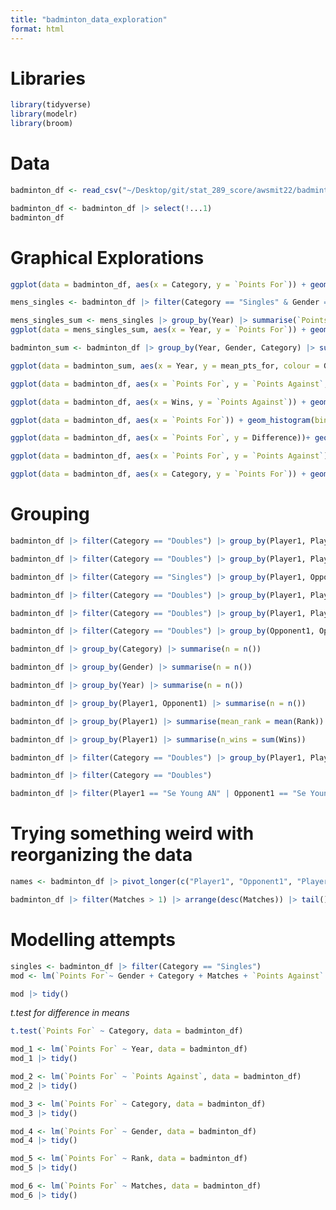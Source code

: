 ```yaml
---
title: "badminton_data_exploration"
format: html
---
```


# Libraries

```r
library(tidyverse)
library(modelr)
library(broom)
```

# Data

```r
badminton_df <- read_csv("~/Desktop/git/stat_289_score/awsmit22/badminton_module/exploration/badminton.csv")

badminton_df <- badminton_df |> select(!...1)
badminton_df
```

# Graphical Explorations

```r
ggplot(data = badminton_df, aes(x = Category, y = `Points For`)) + geom_boxplot() + facet_wrap(~Gender)
```

```r
mens_singles <- badminton_df |> filter(Category == "Singles" & Gender == "Men") 

mens_singles_sum <- mens_singles |> group_by(Year) |> summarise(`Points For` = mean(`Points For`))
ggplot(data = mens_singles_sum, aes(x = Year, y = `Points For`)) + geom_line() 
```

```r
badminton_sum <- badminton_df |> group_by(Year, Gender, Category) |> summarise(mean_pts_for = mean(`Points For`)) |> filter(Year != 2020)

ggplot(data = badminton_sum, aes(x = Year, y = mean_pts_for, colour = Gender)) + geom_line() + facet_wrap(~Category)
```

```r
ggplot(data = badminton_df, aes(x = `Points For`, y = `Points Against`, colour = Gender)) + geom_point(alpha = 0.5) + facet_wrap(~Category) + geom_smooth(method = "lm")
```

```r
ggplot(data = badminton_df, aes(x = Wins, y = `Points Against`)) + geom_point()
```

```r
ggplot(data = badminton_df, aes(x = `Points For`)) + geom_histogram(bins = 15, colour = "black", fill = "lightblue") + facet_wrap(~Year) + theme_minimal()
```

```r
ggplot(data = badminton_df, aes(x = `Points For`, y = Difference))+ geom_point() + geom_smooth(method = "lm")
```

```r
ggplot(data = badminton_df, aes(x = `Points For`, y = `Points Against`))+ geom_point() + geom_smooth(method = "lm")
```

```r
ggplot(data = badminton_df, aes(x = Category, y = `Points For`)) + geom_boxplot()
```

# Grouping

```r
badminton_df |> filter(Category == "Doubles") |> group_by(Player1, Player2) |> summarise()
```

```r
badminton_df |> filter(Category == "Doubles") |> group_by(Player1, Player2, Opponent1, Opponent2) |> summarise()
```

```r
badminton_df |> filter(Category == "Singles") |> group_by(Player1, Opponent1) |> summarise(n_matches = sum(Matches))
```

```r
badminton_df |> filter(Category == "Doubles") |> group_by(Player1, Player2, Opponent2, Opponent1) |> summarise(n_matches = sum(Matches))
```

```r
badminton_df |> filter(Category == "Doubles") |> group_by(Player1, Player2) |> summarise(n_matches = sum(Matches))
```

```r
badminton_df |> filter(Category == "Doubles") |> group_by(Opponent1, Opponent2) |> summarise(n_matches = sum(Matches))
```

```r
badminton_df |> group_by(Category) |> summarise(n = n())
```

```r
badminton_df |> group_by(Gender) |> summarise(n = n())
```

```r
badminton_df |> group_by(Year) |> summarise(n = n())
```

```r
badminton_df |> group_by(Player1, Opponent1) |> summarise(n = n())
```

```r
badminton_df |> group_by(Player1) |> summarise(mean_rank = mean(Rank))
```

```r
badminton_df |> group_by(Player1) |> summarise(n_wins = sum(Wins))
```

```r
badminton_df |> filter(Category == "Doubles") |> group_by(Player1, Player2) |> summarise(n_matches = n())

badminton_df |> filter(Category == "Doubles")
```

```r
badminton_df |> filter(Player1 == "Se Young AN" | Opponent1 == "Se Young AN") |> group_by(Player1, Player2) |> summarise()
```

# Trying something weird with reorganizing the data

```r
names <- badminton_df |> pivot_longer(c("Player1", "Opponent1", "Player2", "Opponent2"), names_to = "Position", values_to = "Name") |> filter(!is.na(Name))
```

```r
badminton_df |> filter(Matches > 1) |> arrange(desc(Matches)) |> tail()
```

# Modelling attempts

```r
singles <- badminton_df |> filter(Category == "Singles")
mod <- lm(`Points For`~ Gender + Category + Matches + `Points Against` + Rank + Player1 + Opponent1 + Wins + Losses + Difference, data = singles)

mod |> tidy()
```


*t.test for difference in means*

```r
t.test(`Points For` ~ Category, data = badminton_df)
```

```r
mod_1 <- lm(`Points For` ~ Year, data = badminton_df)
mod_1 |> tidy()
```

```r
mod_2 <- lm(`Points For` ~ `Points Against`, data = badminton_df)
mod_2 |> tidy()
```

```r
mod_3 <- lm(`Points For` ~ Category, data = badminton_df)
mod_3 |> tidy()
```

```r
mod_4 <- lm(`Points For` ~ Gender, data = badminton_df)
mod_4 |> tidy()
```

```r
mod_5 <- lm(`Points For` ~ Rank, data = badminton_df)
mod_5 |> tidy()
```

```r
mod_6 <- lm(`Points For` ~ Matches, data = badminton_df)
mod_6 |> tidy()
```


